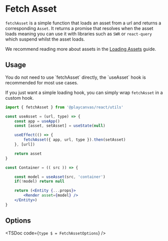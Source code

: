# Fetch Asset

`fetchAsset` is a simple function that loads an asset from a url and returns a corresponding `Asset`. It returns a promise that resolves when the asset loads meaning you can use it with libraries such as `SWR` or `react-query` which suspend whilst the asset loads.

We recommend reading more about assets in the [Loading Assets](/docs/guide/loading-assets) guide.

## Usage

<Callout type="info" emoji="️💡">
You do not need to use `fetchAsset` directly, the `useAsset` hook is recommended for most use cases.
</Callout>

If you just want a simple loading hook, you can simply wrap `fetchAsset` in a custom hook.

```jsx copy filename="use-asset.jsx"
import { fetchAsset } from '@playcanvas/react/utils'

const useAsset = (url, type) => {
    const app = useApp()
    const [asset, setAsset] = useState(null)

    useEffect(() => {
        fetchAsset({ app, url, type }).then(setAsset)
    }, [url])

    return asset
}

const Container = (( src )) => {

    const model = useAsset(src, 'container')
    if(!model) return null

    return (<Entity {...props}>
        <Render asset={model} />
    </Entity>)
}
```

## Options

<TSDoc
  code={`
    type $ = FetchAssetOptions
  `}
/>



